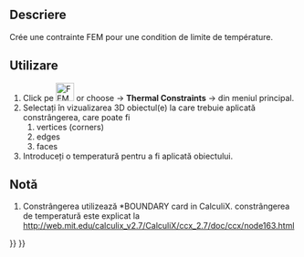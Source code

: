 <languages/>

{{Docnav
|[[FEM_ConstraintHeatflux|Constraint heatflux]]
|[[FEM_ConstraintBodyHeatSource|Constraint body heat source]]
|[[FEM_Workbench|FEM]]
|IconL=FEM_ConstraintHeatflux.svg
|IconR=FEM_ConstraintBodyHeatSource.svg
|IconC=Workbench_FEM.svg
}}

<div class="mw-translate-fuzzy">
{{GuiCommand|Name=FEM ConstraintTemperature|MenuLocation=Model → Thermal Constraints → Constraint temperature||Workbenches=[[FEM_Workbench|FEM]]|Shortcut=|SeeAlso=[[FEM_tutorial|FEM tutorial]]}}
</div>

<span id="Description"></span>
==Descriere==

<div class="mw-translate-fuzzy">
Crée une contrainte FEM pour une condition de limite de température.
</div>

<span id="Usage"></span>
<div class="mw-translate-fuzzy">
==Utilizare==
</div>

<div class="mw-translate-fuzzy">
#Click pe [[Image:FEM ConstraintTemperature.png|32px]] or choose {{KEY|Model}} → '''Thermal Constraints'''  →  {{KEY|[[Image:FEM ConstraintTemperature.png|32px]] Constraint temperature}}   din meniul principal.
#Selectați în vizualizarea 3D obiectul(e) la care trebuie aplicată constrângerea, care poate fi
## vertices (corners)
## edges
## faces
#Introduceți o temperatură pentru a fi aplicată obiectului.
</div>

<span id="Notes"></span>
==Notă==

<div class="mw-translate-fuzzy">
#Constrângerea utilizează *BOUNDARY card in CalculiX. constrângerea de temperatură este explicat la http://web.mit.edu/calculix_v2.7/CalculiX/ccx_2.7/doc/ccx/node163.html
</div>


{{Docnav
|[[FEM_ConstraintHeatflux|Constraint heatflux]]
|[[FEM_ConstraintBodyHeatSource|Constraint body heat source]]
|[[FEM_Workbench|FEM]]
|IconL=FEM_ConstraintHeatflux.svg
|IconR=FEM_ConstraintBodyHeatSource.svg
|IconC=Workbench_FEM.svg
}}

{{FEM Tools navi{{#translation:}}}}
{{Userdocnavi{{#translation:}}}}